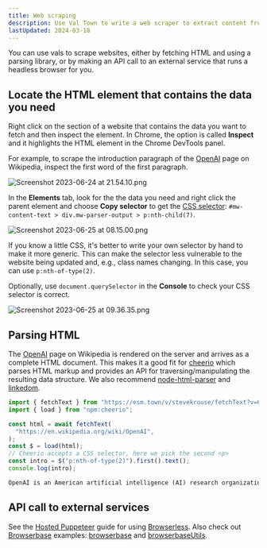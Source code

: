 ```yaml
---
title: Web scraping
description: Use Val Town to write a web scraper to extract content from websites
lastUpdated: 2024-03-18
---
```


You can use vals to scrape websites, either by fetching HTML and using a parsing library, or by making an API call to
an external service that runs a headless browser for you.

## Locate the HTML element that contains the data you need

Right click on the section of a website that contains the data you want to fetch
and then inspect the element. In Chrome, the option is called **Inspect** and it
highlights the HTML element in the Chrome DevTools panel.

For example, to scrape the introduction paragraph of the
[OpenAI](https://en.wikipedia.org/wiki/OpenAI) page on Wikipedia, inspect the
first word of the first paragraph.

![Screenshot 2023-06-24 at 21.54.10.png](./web-scraping/screenshot_2023-06-24_at_215410.png)

In the **Elements** tab, look for the the data you need and right click the
parent element and choose **Copy selector** to get the
[CSS selector](https://developer.mozilla.org/en-US/docs/Web/CSS/CSS_Selectors):
`#mw-content-text > div.mw-parser-output > p:nth-child(7)`.

![Screenshot 2023-06-25 at 08.15.00.png](./web-scraping/screenshot_2023-06-25_at_081500.png)

If you know a little CSS, it's better to write your own selector by hand to make
it more generic. This can make the selector less vulnerable to the website being
updated and, e.g., class names changing. In this case, you can use
`p:nth-of-type(2)`.

Optionally, use `document.querySelector` in the **Console** to check your CSS
selector is correct.

![Screenshot 2023-06-25 at 09.36.35.png](./web-scraping/screenshot_2023-06-25_at_093635.png)

## Parsing HTML

The [OpenAI](https://en.wikipedia.org/wiki/OpenAI) page on Wikipedia is rendered
on the server and arrives as a complete HTML document. This makes it a good fit
for [cheerio](https://www.val.town/examples/packages/cheerio) which parses HTML
markup and provides an API for traversing/manipulating the resulting data
structure. We also recommend
[node-html-parser](https://www.val.town/examples/packages/node-html-parser) and
[linkedom](https://www.val.town/search?q=linkedom).

```ts title="Example" val
import { fetchText } from "https://esm.town/v/stevekrouse/fetchText?v=6";
import { load } from "npm:cheerio";

const html = await fetchText(
  "https://en.wikipedia.org/wiki/OpenAI",
);
const $ = load(html);
// Cheerio accepts a CSS selector, here we pick the second <p>
const intro = $("p:nth-of-type(2)").first().text();
console.log(intro);
```

```txt title="Logs"
OpenAI is an American artificial intelligence (AI) research organization consisting of the non-profit OpenAI, Inc.[5] registered in Delaware and its for-profit subsidiary OpenAI Global, LLC.[6] One of the leading organizations of the AI Spring,[7][8][9] OpenAI researches artificial intelligence with the declared intention of developing "safe and beneficial" artificial general intelligence, which it defines as "highly autonomous systems that outperform humans at most economically valuable work".[10] OpenAI has developed several large language models, advanced image generation models, and previously, also open-source models.[11][12]
```

## API call to external services

See the [Hosted Puppeteer](/guides/hosted-puppeteer-browserless/) guide for using [Browserless](https://www.browserless.io/). Also check out [Browserbase](https://www.browserbase.com/) examples: [browserbase](https://www.val.town/v/stevekrouse/browserbase) and [browserbaseUtils](https://www.val.town/v/charlypoly/browserbaseUtils).
